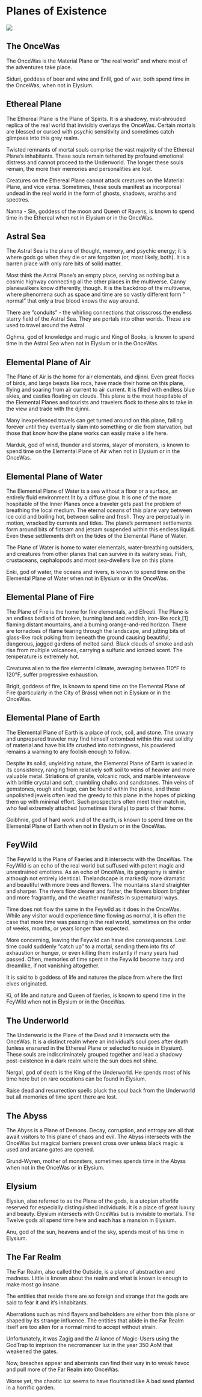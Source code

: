 # Planes of Existence

![](images/planes.png)

## The OnceWas

The OnceWas is the Material Plane or “the real world” and where most of the adventures take place.

Siduri, goddess of beer and wine and Enlil, god of war, both spend time in the OnceWas, when not in Elysium.

## Ethereal Plane

The Ethereal Plane is the Plane of Spirits. It is a shadowy, mist-shrouded replica of the real world that invisibly overlays the OnceWas. Certain mortals are blessed or cursed with psychic sensitivity and sometimes catch glimpses into this grey realm.

Twisted remnants of mortal souls comprise the vast majority of the Ethereal Plane’s inhabitants. These souls remain tethered by profound emotional distress and cannot proceed to the Underworld. The longer these souls remain, the more their memories and personalities are lost.

Creatures on the Ethereal Plane cannot attack creatures on the Material Plane, and vice versa. Sometimes, these souls manifest as incorporeal undead in the real world in the form of ghosts, shadows, wraiths and spectres.

Nanna - Sin, goddess of the moon and Queen of Ravens, is known to spend time in the Ethereal when not in Elysium or in the OnceWas.

## Astral Sea

The Astral Sea is the plane of thought, memory, and psychic energy; it is where gods go when they die or are forgotten (or, most likely, both). It is a barren place with only rare bits of solid matter.

Most think the Astral Plane's an empty place, serving as nothing but a cosmic highway connecting all the other places in the multiverse. Canny planewalkers know differently, though. It is the backdrop of the multiverse, where phenomena such as space and time are so vastly different form " normal" that only a true blood knows the way around.

There are ”conduits" - the whirling connections that crisscross the endless starry field of the Astral Sea. They are portals into other worlds. These are used to travel around the Astral.

Oghma, god of knowledge and magic and King of Books, is known to spend time in the Astral Sea when not in Elysium or in the OnceWas.

## Elemental Plane of Air

The Plane of Air is the home for air elementals, and djinni. Even great flocks of birds, and large beasts like rocs, have made their home on this plane, flying and soaring from air current to air current. It is filled with endless blue skies, and castles floating on clouds. This plane is the most hospitable of the Elemental Planes and tourists and travelers flock to these airs to take in the view and trade with the djinni.

Many inexperienced travels can get turned around on this plane, falling forever until they eventually slam into something or die from starvation, but those that know how the plane works can easily make a life here.

Marduk, god of wind, thunder and storms, slayer of monsters, is known to spend time on the Elemental Plane of Air when not in Elysium or in the OnceWas.

## Elemental Plane of Water

The Elemental Plane of Water is a sea without a floor or a surface, an entirely fluid environment lit by a diffuse glow. It is one of the more hospitable of the Inner Planes once a traveler gets past the problem of breathing the local medium. The eternal oceans of this plane vary between ice cold and boiling hot, between saline and fresh. They are perpetually in motion, wracked by currents and tides. The plane's permanent settlements form around bits of flotsam and jetsam suspended within this endless liquid. Even these settlements drift on the tides of the Elemental Plane of Water.

The Plane of Water is home to water elementals, water-breathing outsiders, and creatures from other planes that can survive in its watery seas. Fish, crustaceans, cephalopods and most sea-dwellers live on this plane.

Enki, god of water, the oceans and rivers, is known to spend time on the Elemental Plane of Water when not in Elysium or in the OnceWas.

 
## Elemental Plane of Fire

The Plane of Fire is the home for fire elementals, and Efreeti. The Plane is an endless badland of broken, burning land and reddish, iron-like rock,[1] flaming distant mountains, and a burning orange-and-red horizon. There are tornadoes of flame tearing through the landscape, and jutting bits of glass-like rock poking from beneath the ground causing beautiful, dangerous, jagged gardens of melted sand. Black clouds of smoke and ash rise from multiple volcanoes, carrying a sulfuric and ionized scent. The temperature is extremely hot.

Creatures alien to the fire elemental climate, averaging between 110°F to 120°F, suffer progressive exhaustion.

Brigit, goddess of fire, is known to spend time on the Elemental Plane of Fire (particularly in the City of Brass) when not in Elysium or in the OnceWas.

## Elemental Plane of Earth

The Elemental Plane of Earth is a place of rock, soil, and stone. The unwary and unprepared traveler may find himself entombed within this vast solidity of material and have his life crushed into nothingness, his powdered remains a warning to any foolish enough to follow. 

Despite its solid, unyielding nature, the Elemental Plane of Earth is varied in its consistency, ranging from relatively soft soil to veins of heavier and more valuable metal. Striations of granite, volcanic rock, and marble interweave with brittle crystal and soft, crumbling chalks and sandstones. Thin veins of gemstones, rough and huge, can be found within the plane, and these unpolished jewels often lead the greedy to this plane in the hopes of picking them up with minimal effort. Such prospectors often meet their match in, who feel extremely attached (sometimes literally) to parts of their home.

Goibhnie, god of hard work and of the earth, is known to spend time on the Elemental Plane of Earth when not in Elysium or in the OnceWas.

## FeyWild

The Feywild is the Plane of Faeries and it intersects with the OnceWas. The FeyWild is an echo of the real world but suffused with potent magic and unrestrained emotions. As an echo of OnceWas, its geography is similar although not entirely identical. Thelandscape is markedly more dramatic and beautiful with more trees and flowers.  The mountains stand straighter and sharper. The rivers flow clearer and faster, the flowers bloom brighter and more fragrantly, and the weather manifests in supernatural ways.

Time does not flow the same in the Feywild as it does in the OnceWas. While any visitor would experience time flowing as normal, it is often the case that more time was passing in the real world, sometimes on the order of weeks, months, or years longer than expected.

More concerning, leaving the Feywild can have dire consequences. Lost time could suddenly "catch up" to a mortal, sending them into fits of exhaustion or hunger, or even killing them instantly if many years had passed. Often, memories of time spent in the Feywild become hazy and dreamlike, if not vanishing altogether.

It is said to b goddess of life and naturee the place from where the first elves originated.

Ki, of life and nature and Queen of faeries, is known to spend time in the FeyWild when not in Elysium or in the OnceWas.

## The Underworld

The Underworld is the Plane of the Dead and it intersects with the OnceWas. It is a distinct realm where an individual’s soul goes after death (unless ensnared in the Ethereal Plane or selected to reside in Elysium). These souls are indiscriminately grouped together and lead a shadowy post-existence in a dark realm where the sun does not shine.

Nergal, god of death is the King of the Underworld. He spends most of his time here but on rare occations can be found in Elysium.

Raise dead and resurrection spells pluck the soul back from the Underworld but all memories of time spent there are lost.

## The Abyss

The Abyss is a Plane of Demons. Decay, corruption, and entropy are all that await visitors to this plane of chaos and evil. The Abyss intersects with the OnceWas but magical barriers prevent cross over unless black magic is used and  arcane gates are opened.

Grund-Wyren, mother of monsters, sometimes spends time in the Abyss when not in the OnceWas or in Elysium.

## Elysium

Elysiun, also referred to as the Plane of the gods, is a utopian afterlife reserved for especially distinguished individuals. It is a place of great luxury and beauty. Elysium intersects with OnceWas but is invisible to mortals. The Twelve gods all spend time here and each has a mansion in Elysium.

Anu, god of the sun, heavens and of the sky, spends most of his time in Elysium.

## The Far Realm

The Far Realm, also called the Outside, is a plane of abstraction and madness. Little is known about the realm and what is known is enough to make most go insane.

The entities that reside there are so foreign and strange that the gods are said to fear it and it’s inhabitants.

Aberrations such as mind flayers and beholders are either from this plane or shaped by its strange influence. The entities that abide in the Far Realm itself are too alien for a normal mind to accept without strain.

Unfortunately, it was Zagig and the Alliance of Magic-Users using the GodTrap to imprison the necromancer Iuz in the year 350 AoM that weakened the gates.

Now, breaches appear and aberrants can find their way in to wreak havoc and pull more of the Far Realm into OnceWas.

Worse yet, the chaotic Iuz seems to have flourished like A bad seed planted in a horrific garden.